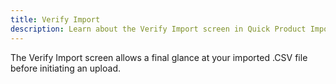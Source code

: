 ```yaml
---
title: Verify Import
description: Learn about the Verify Import screen in Quick Product Import
---
```


The Verify Import screen allows a final glance at your imported .CSV file before initiating an upload.
